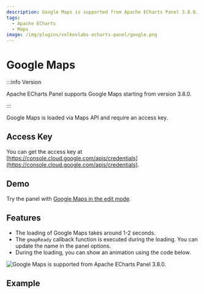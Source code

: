 ```yaml
---
description: Google Maps is supported from Apache ECharts Panel 3.8.0.
tags:
  - Apache ECharts
  - Maps
image: /img/plugins/volkovlabs-echarts-panel/google.png
---
```



# Google Maps

:::info Version

Apache ECharts Panel supports Google Maps starting from version 3.8.0.

:::

Google Maps is loaded via Maps API and require an access key.

## Access Key

You can get the access key at [https://console.cloud.google.com/apis/credentials](https://console.cloud.google.com/apis/credentials).

## Demo

Try the panel with [Google Maps in the edit mode](https://echarts.volkovlabs.io/d/X1mkMIFVz/geo-map?orgId=1&editPanel=13).

## Features

- The loading of Google Maps takes around 1-2 seconds.
- The `gmapReady` callback function  is executed during the loading. You can update the name in the panel options.
- During the loading, you can show an animation using the code below.

<Image
  title="Google Maps is supported from Apache ECharts Panel 3.8.0."
  src="/img/plugins/volkovlabs-echarts-panel/google.png"
/>

## Example

<Code
  url="https://github.com/VolkovLabs/volkovlabs.io/blob/main/docs/volkovlabs-echarts-panel/maps/google.js"
  language="js"
/>
